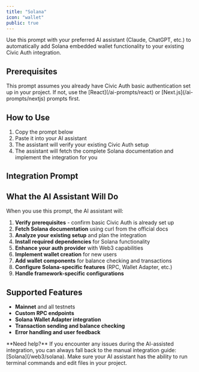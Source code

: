 ```yaml
---
title: "Solana"
icon: "wallet"
public: true
---
```



Use this prompt with your preferred AI assistant (Claude, ChatGPT, etc.) to automatically add Solana embedded wallet functionality to your existing Civic Auth integration.

## Prerequisites

<Warning>
  This prompt assumes you already have Civic Auth basic authentication set up in your project. If not, use the [React](/ai-prompts/react) or [Next.js](/ai-prompts/nextjs) prompts first.
</Warning>

## How to Use

1. Copy the prompt below
2. Paste it into your AI assistant
3. The assistant will verify your existing Civic Auth setup
4. The assistant will fetch the complete Solana documentation and implement the integration for you

## Integration Prompt

<SolanaPrompt />


## What the AI Assistant Will Do

When you use this prompt, the AI assistant will:

1. **Verify prerequisites** - confirm basic Civic Auth is already set up
2. **Fetch Solana documentation** using curl from the official docs
3. **Analyze your existing setup** and plan the integration
4. **Install required dependencies** for Solana functionality
5. **Enhance your auth provider** with Web3 capabilities
6. **Implement wallet creation** for new users
7. **Add wallet components** for balance checking and transactions
8. **Configure Solana-specific features** (RPC, Wallet Adapter, etc.)
9. **Handle framework-specific configurations**

## Supported Features

- **Mainnet** and all testnets
- **Custom RPC endpoints**
- **Solana Wallet Adapter integration**
- **Transaction sending and balance checking**
- **Error handling and user feedback**

<Note>
  **Need help?** If you encounter any issues during the AI-assisted integration, you can always fall back to the manual integration guide: [Solana](/web3/solana).
</Note>

<Info>
  Make sure your AI assistant has the ability to run terminal commands and edit files in your project.
</Info>